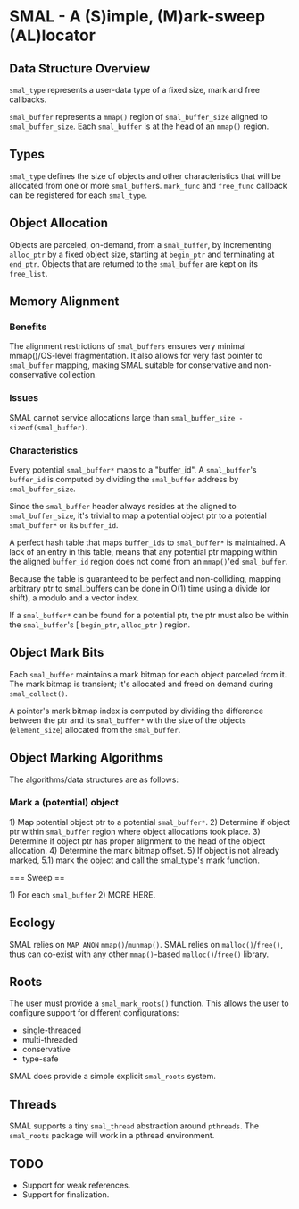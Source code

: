 
= SMAL - A (S)imple, (M)ark-sweep (AL)locator =

== Data Structure Overview ==

<code>smal_type</code> represents a user-data type of a fixed size, mark and free callbacks.

<code>smal_buffer</code> represents a <code>mmap()</code> region of <code>smal_buffer_size</code> aligned to <code>smal_buffer_size</code>.
Each <code>smal_buffer</code> is at the head of an <code>mmap()</code> region.

== Types ==

<code>smal_type</code> defines the size of objects and other characteristics that will be allocated from one or more <code>smal_buffer</code>s.
<code>mark_func</code> and <code>free_func</code> callback can be registered for each <code>smal_type</code>.

== Object Allocation ==

Objects are parceled, on-demand, from a <code>smal_buffer</code>, by incrementing <code>alloc_ptr</code> by a fixed object size, starting at <code>begin_ptr</code>
and terminating at <code>end_ptr</code>.
Objects that are returned to the <code>smal_buffer</code> are kept on its <code>free_list</code>.

== Memory Alignment ==

=== Benefits ===

The alignment restrictions of <code>smal_buffers</code> ensures very minimal mmap()/OS-level fragmentation.
It also allows for very fast pointer to <code>smal_buffer</code> mapping, making SMAL
suitable for conservative and non-conservative collection.

=== Issues ===

SMAL cannot service allocations large than <code>smal_buffer_size - sizeof(smal_buffer)</code>.

=== Characteristics ===

Every potential <code>smal_buffer*</code> maps to a "buffer_id".  A <code>smal_buffer</code>'s <code>buffer_id</code> is computed
by dividing the <code>smal_buffer</code> address by <code>smal_buffer_size</code>.

Since the <code>smal_buffer</code> header always resides at the aligned to <code>smal_buffer_size</code>, 
it's trivial to map a potential object ptr to a potential <code>smal_buffer*</code> or its <code>buffer_id</code>.

A perfect hash table that maps <code>buffer_id</code>s to <code>smal_buffer*</code> is maintained.
A lack of an entry in this table, means that any potential
ptr mapping within the aligned <code>buffer_id</code> region does not come from an <code>mmap()</code>'ed <code>smal_buffer</code>.  

Because the table is guaranteed to be perfect and non-colliding, mapping arbitrary ptr to 
smal_buffers can be done in O(1) time using a divide (or shift), a modulo and a vector index.

If a <code>smal_buffer*</code> can be found for a potential ptr, the ptr must also be within the <code>smal_buffer</code>'s
[ <code>begin_ptr</code>, <code>alloc_ptr</code> ) region.

== Object Mark Bits ==

Each <code>smal_buffer</code> maintains a mark bitmap for each object parceled from it.
The mark bitmap is transient; it's allocated and freed on demand during <code>smal_collect()</code>.

A pointer's mark bitmap index is computed by dividing the difference between the ptr and its <code>smal_buffer*</code> with
the size of the objects (<code>element_size</code>) allocated from the <code>smal_buffer</code>.

== Object Marking Algorithms ==

The algorithms/data structures are as follows:

=== Mark a (potential) object ===

1) Map potential object ptr to a potential <code>smal_buffer*</code>.
2) Determine if object ptr within <code>smal_buffer</code> region where object allocations took place.
3) Determine if object ptr has proper alignment to the head of the object allocation.
4) Determine the mark bitmap offset.
5) If object is not already marked, 
5.1) mark the object and call the smal_type's mark function.

=== Sweep ==

1) For each <code>smal_buffer</code>
2) MORE HERE.

== Ecology ==

SMAL relies on <code>MAP_ANON</code> <code>mmap()</code>/<code>munmap()</code>.
SMAL relies on <code>malloc()</code>/<code>free()</code>, thus can co-exist with any other <code>mmap()</code>-based <code>malloc()</code>/<code>free()</code> library.

== Roots ==

The user must provide a <code>smal_mark_roots()</code> function.
This allows the user to configure support for different configurations:
* single-threaded
* multi-threaded
* conservative
* type-safe 
SMAL does provide a simple explicit <code>smal_roots</code> system.

== Threads ==

SMAL supports a tiny <code>smal_thread</code> abstraction around <code>pthreads</code>.
The <code>smal_roots</code> package will work in a pthread environment.

== TODO ==

* Support for weak references.
* Support for finalization.

